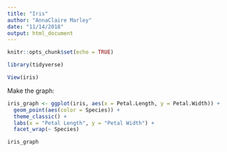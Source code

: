 ```yaml
---
title: "Iris"
author: "AnnaClaire Marley"
date: "11/14/2018"
output: html_document
---
```


```r
knitr::opts_chunk$set(echo = TRUE)
```

```r
library(tidyverse)

View(iris)
```

Make the graph:

```r
iris_graph <- ggplot(iris, aes(x = Petal.Length, y = Petal.Width)) +
  geom_point(aes(color = Species)) +
  theme_classic() +
  labs(x = "Petal Length", y = "Petal Width") +
  facet_wrap(~ Species) 

iris_graph
```

